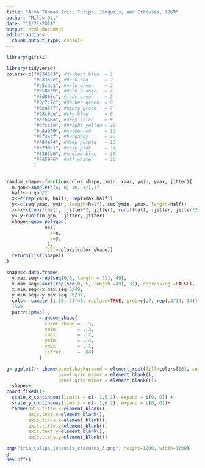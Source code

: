 ```yaml
---
title: "Alma Thomas Iris, Tulips, Jonquils, and Crocuses, 1969"
author: "Miles Ott"
date: "11/21/2021"
output: html_document
editor_options: 
  chunk_output_type: console
---
```


```r
library(gifski)

library(tidyverse)
colors<-c("#234573", #darkest blue  = 1
          "#83352e", #dark red      = 2
          "#c5cac1", #pale green    = 3
          "#b58339", #dark orange   = 4
          "#5d808c", #jade green    = 5
          "#3c7c7c", #darker green  = 6
          "#6ea577", #minty green   = 7
          "#98c9ce", #sky blue      = 8
          "#a7648a", #deep lilac    = 9
          "#dfcc3e", #bright yellow = 10
          "#c4a939", #goldenrod     = 11
          "#6f364f", #burgandy      = 12
          "#484a74", #deep purple   = 13
          "#b79da1", #rosy pink     = 14
          "#638fb6", #medium blue   = 15
          "#FAF9F6"  #off white     = 16
          )



```



```r
random_shape<-function(color_shape, xmin, xmax, ymin, ymax, jitter){
  n.gon<-sample(c(6, 8, 10, 12),1)
  half<-n.gon/2
  x<-c(rep(xmin, half), rep(xmax,half)) 
  y<-c(seq(ymax, ymin, length=half), seq(ymin, ymax, length=half))
  x<-x+c(runif(half, -jitter*2, jitter), runif(half, -jitter, jitter*2))
  y<-y+runif(n.gon, -jitter, jitter)
  shape<-geom_polygon(
              aes(
                x=x,
                y=y,
               ),
              fill=colors[color_shape])
  return(list(shape))
}

```



```r
shapes<-data.frame(
  y.max.seq<-rep(seq(0,6, length = 31), 49),
  x.max.seq<-sort(rep(seq(0, 5, length =49), 31), decreasing =FALSE),
  x.min.seq<-x.max.seq-5/49,
  y.min.seq<-y.max.seq -6/31,
  cols<- sample (1:15, 31*49, replace=TRUE, prob=c(.7, rep(.3/14, 14)))
  )%>%
  purrr::pmap(., 
            ~random_shape(
              color_shape = ..5,
              xmin        = ..3, 
              xmax        = ..2,
              ymin        = ..4,
              ymax        = ..1,
              jitter      = .04)
            )
```




```r
g<-ggplot()+ theme(panel.background = element_rect(fill=colors[16], colour=colors[16]),
                   panel.grid.major = element_blank(),
                   panel.grid.minor = element_blank())+
  shapes+
coord_fixed()+
  scale_x_continuous(limits = c(-.1,5.1), expand = c(0, 0)) +
  scale_y_continuous(limits = c(-.1,6.2), expand = c(0, 0))+
  theme(axis.title.x=element_blank(),
        axis.text.x=element_blank(),
        axis.ticks.x=element_blank(),
        axis.title.y=element_blank(),
        axis.text.y=element_blank(),
        axis.ticks.y=element_blank())

png("iris_tulips_jonquils_crocuses_3.png", height=1200, width=1200)
g
dev.off()

```







